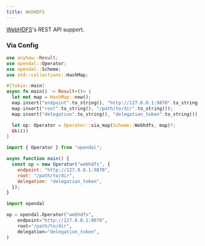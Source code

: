 ```yaml
---
title: WebHDFS
---
```


[WebHDFS](https://hadoop.apache.org/docs/stable/hadoop-project-dist/hadoop-hdfs/WebHDFS.html)'s REST API support.



<Docs components={props.components} />

### Via Config


<Tabs>
  <TabItem value="rust" label="Rust" default>

```rust
use anyhow::Result;
use opendal::Operator;
use opendal::Scheme;
use std::collections::HashMap;

#[tokio::main]
async fn main() -> Result<()> {
  let mut map = HashMap::new();
  map.insert("endpoint".to_string(), "http://127.0.0.1:9870".to_string());
  map.insert("root".to_string(), "/path/to/dir".to_string());
  map.insert("delegation".to_string(), "delegation_token".to_string());

  let op: Operator = Operator::via_map(Scheme::Webhdfs, map)?;
  Ok(())
}
```

  </TabItem>
  <TabItem value="node.js" label="Node.js">

```javascript
import { Operator } from "opendal";

async function main() {
  const op = new Operator("webhdfs", {
    endpoint: "http://127.0.0.1:9870",
    root: "/path/to/dir",
    delegation: "delegation_token",
  });
}
```

  </TabItem>
  <TabItem value="python" label="Python">

```python
import opendal

op = opendal.Operator("webhdfs",
    endpoint="http://127.0.0.1:9870",
    root="/path/to/dir",
    delegation="delegation_token",
)
```

  </TabItem>
</Tabs>


